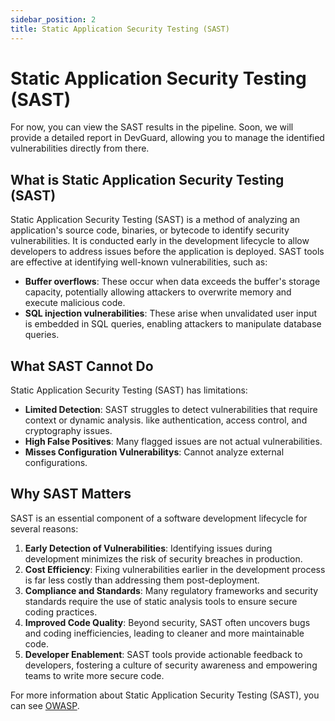```yaml
---
sidebar_position: 2
title: Static Application Security Testing (SAST)
---
```



# Static Application Security Testing (SAST)

<Callout type="warning" emoji="ℹ️">
  For now, you can view the SAST results in the pipeline. Soon, we will provide a detailed report in DevGuard, allowing you to manage the identified vulnerabilities directly from there.
</Callout>

## What is Static Application Security Testing (SAST)

Static Application Security Testing (SAST) is a method of analyzing an application's source code, binaries, or bytecode to identify security vulnerabilities. It is conducted early in the development lifecycle to allow developers to address issues before the application is deployed. SAST tools are effective at identifying well-known vulnerabilities, such as:

- **Buffer overflows**: These occur when data exceeds the buffer's storage capacity, potentially allowing attackers to overwrite memory and execute malicious code.
- **SQL injection vulnerabilities**: These arise when unvalidated user input is embedded in SQL queries, enabling attackers to manipulate database queries.


## What SAST Cannot Do

Static Application Security Testing (SAST) has limitations:

- **Limited Detection**: SAST struggles to detect vulnerabilities that require context or dynamic analysis. like authentication, access control, and cryptography issues.  
- **High False Positives**: Many flagged issues are not actual vulnerabilities.  
- **Misses Configuration Vulnerabilitys**: Cannot analyze external configurations.  



## Why SAST Matters

SAST is an essential component of a software development lifecycle for several reasons:

1. **Early Detection of Vulnerabilities**: Identifying issues during development minimizes the risk of security breaches in production.
2. **Cost Efficiency**: Fixing vulnerabilities earlier in the development process is far less costly than addressing them post-deployment.
3. **Compliance and Standards**: Many regulatory frameworks and security standards require the use of static analysis tools to ensure secure coding practices.
4. **Improved Code Quality**: Beyond security, SAST often uncovers bugs and coding inefficiencies, leading to cleaner and more maintainable code.
5. **Developer Enablement**: SAST tools provide actionable feedback to developers, fostering a culture of security awareness and empowering teams to write more secure code.



For more information about Static Application Security Testing (SAST), you can see [OWASP](https://owasp.org/www-community/Source_Code_Analysis_Tools).